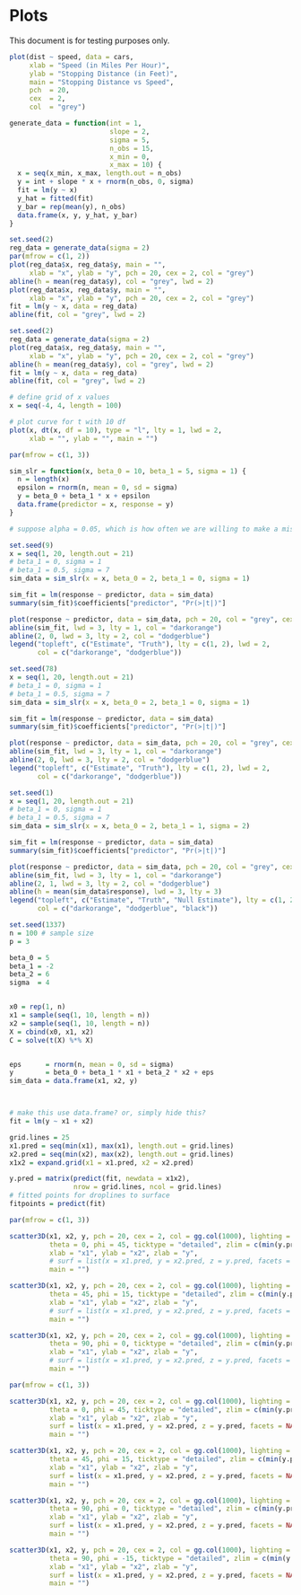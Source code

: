 # Plots

This document is for testing purposes only.

```r
plot(dist ~ speed, data = cars,
     xlab = "Speed (in Miles Per Hour)",
     ylab = "Stopping Distance (in Feet)",
     main = "Stopping Distance vs Speed",
     pch  = 20,
     cex  = 2,
     col  = "grey")
```

```r
generate_data = function(int = 1,
                         slope = 2,
                         sigma = 5,
                         n_obs = 15,
                         x_min = 0,
                         x_max = 10) {
  x = seq(x_min, x_max, length.out = n_obs)
  y = int + slope * x + rnorm(n_obs, 0, sigma)
  fit = lm(y ~ x)
  y_hat = fitted(fit)
  y_bar = rep(mean(y), n_obs)
  data.frame(x, y, y_hat, y_bar)
}
```


```r
set.seed(2)
reg_data = generate_data(sigma = 2)
par(mfrow = c(1, 2))
plot(reg_data$x, reg_data$y, main = "", 
     xlab = "x", ylab = "y", pch = 20, cex = 2, col = "grey")
abline(h = mean(reg_data$y), col = "grey", lwd = 2)
plot(reg_data$x, reg_data$y, main = "", 
     xlab = "x", ylab = "y", pch = 20, cex = 2, col = "grey")
fit = lm(y ~ x, data = reg_data)
abline(fit, col = "grey", lwd = 2)
```

```r
set.seed(2)
reg_data = generate_data(sigma = 2)
plot(reg_data$x, reg_data$y, main = "", 
     xlab = "x", ylab = "y", pch = 20, cex = 2, col = "grey")
abline(h = mean(reg_data$y), col = "grey", lwd = 2)
fit = lm(y ~ x, data = reg_data)
abline(fit, col = "grey", lwd = 2)
```


```r
# define grid of x values
x = seq(-4, 4, length = 100)

# plot curve for t with 10 df
plot(x, dt(x, df = 10), type = "l", lty = 1, lwd = 2,
     xlab = "", ylab = "", main = "")
```



```r
par(mfrow = c(1, 3))

sim_slr = function(x, beta_0 = 10, beta_1 = 5, sigma = 1) {
  n = length(x)
  epsilon = rnorm(n, mean = 0, sd = sigma)
  y = beta_0 + beta_1 * x + epsilon
  data.frame(predictor = x, response = y)
}

# suppose alpha = 0.05, which is how often we are willing to make a mistake if the null hypothesis is true

set.seed(9)
x = seq(1, 20, length.out = 21)
# beta_1 = 0, sigma = 1
# beta_1 = 0.5, sigma = 7
sim_data = sim_slr(x = x, beta_0 = 2, beta_1 = 0, sigma = 1)

sim_fit = lm(response ~ predictor, data = sim_data)
summary(sim_fit)$coefficients["predictor", "Pr(>|t|)"]

plot(response ~ predictor, data = sim_data, pch = 20, col = "grey", cex = 1.5, ylim = c(-1, 5))
abline(sim_fit, lwd = 3, lty = 1, col = "darkorange")
abline(2, 0, lwd = 3, lty = 2, col = "dodgerblue")
legend("topleft", c("Estimate", "Truth"), lty = c(1, 2), lwd = 2,
       col = c("darkorange", "dodgerblue"))

set.seed(78)
x = seq(1, 20, length.out = 21)
# beta_1 = 0, sigma = 1
# beta_1 = 0.5, sigma = 7
sim_data = sim_slr(x = x, beta_0 = 2, beta_1 = 0, sigma = 1)

sim_fit = lm(response ~ predictor, data = sim_data)
summary(sim_fit)$coefficients["predictor", "Pr(>|t|)"]

plot(response ~ predictor, data = sim_data, pch = 20, col = "grey", cex = 1.5, ylim = c(-1, 5))
abline(sim_fit, lwd = 3, lty = 1, col = "darkorange")
abline(2, 0, lwd = 3, lty = 2, col = "dodgerblue")
legend("topleft", c("Estimate", "Truth"), lty = c(1, 2), lwd = 2,
       col = c("darkorange", "dodgerblue"))

set.seed(1)
x = seq(1, 20, length.out = 21)
# beta_1 = 0, sigma = 1
# beta_1 = 0.5, sigma = 7
sim_data = sim_slr(x = x, beta_0 = 2, beta_1 = 1, sigma = 2)

sim_fit = lm(response ~ predictor, data = sim_data)
summary(sim_fit)$coefficients["predictor", "Pr(>|t|)"]

plot(response ~ predictor, data = sim_data, pch = 20, col = "grey", cex = 1.5)
abline(sim_fit, lwd = 3, lty = 1, col = "darkorange")
abline(2, 1, lwd = 3, lty = 2, col = "dodgerblue")
abline(h = mean(sim_data$response), lwd = 3, lty = 3)
legend("topleft", c("Estimate", "Truth", "Null Estimate"), lty = c(1, 2, 3), lwd = 2,
       col = c("darkorange", "dodgerblue", "black"))
```










```r
set.seed(1337)
n = 100 # sample size
p = 3

beta_0 = 5
beta_1 = -2
beta_2 = 6
sigma  = 4


x0 = rep(1, n)
x1 = sample(seq(1, 10, length = n))
x2 = sample(seq(1, 10, length = n))
X = cbind(x0, x1, x2)
C = solve(t(X) %*% X)


eps      = rnorm(n, mean = 0, sd = sigma)
y        = beta_0 + beta_1 * x1 + beta_2 * x2 + eps
sim_data = data.frame(x1, x2, y)



# make this use data.frame? or, simply hide this?
fit = lm(y ~ x1 + x2)

grid.lines = 25
x1.pred = seq(min(x1), max(x1), length.out = grid.lines)
x2.pred = seq(min(x2), max(x2), length.out = grid.lines)
x1x2 = expand.grid(x1 = x1.pred, x2 = x2.pred)

y.pred = matrix(predict(fit, newdata = x1x2), 
                nrow = grid.lines, ncol = grid.lines)
# fitted points for droplines to surface
fitpoints = predict(fit)

```




```r
par(mfrow = c(1, 3))

scatter3D(x1, x2, y, pch = 20, cex = 2, col = gg.col(1000), lighting = TRUE, colkey = FALSE, pch = 20,
          theta = 0, phi = 45, ticktype = "detailed", zlim = c(min(y.pred), max(y.pred)), clim = c(min(y.pred), max(y.pred)),
          xlab = "x1", ylab = "x2", zlab = "y",
          # surf = list(x = x1.pred, y = x2.pred, z = y.pred, facets = NA, fit = fitpoints), 
          main = "")

scatter3D(x1, x2, y, pch = 20, cex = 2, col = gg.col(1000), lighting = TRUE, colkey = FALSE,
          theta = 45, phi = 15, ticktype = "detailed", zlim = c(min(y.pred), max(y.pred)), clim = c(min(y.pred), max(y.pred)),
          xlab = "x1", ylab = "x2", zlab = "y",
          # surf = list(x = x1.pred, y = x2.pred, z = y.pred, facets = NA, fit = fitpoints), 
          main = "")

scatter3D(x1, x2, y, pch = 20, cex = 2, col = gg.col(1000), lighting = TRUE, colkey = FALSE,
          theta = 90, phi = 0, ticktype = "detailed", zlim = c(min(y.pred), max(y.pred)), clim = c(min(y.pred), max(y.pred)),
          xlab = "x1", ylab = "x2", zlab = "y",
          # surf = list(x = x1.pred, y = x2.pred, z = y.pred, facets = NA, fit = fitpoints), 
          main = "")

```


```r
par(mfrow = c(1, 3))

scatter3D(x1, x2, y, pch = 20, cex = 2, col = gg.col(1000), lighting = TRUE, colkey = FALSE, pch = 20,
          theta = 0, phi = 45, ticktype = "detailed", zlim = c(min(y.pred), max(y.pred)), clim = c(min(y.pred), max(y.pred)),
          xlab = "x1", ylab = "x2", zlab = "y",
          surf = list(x = x1.pred, y = x2.pred, z = y.pred, facets = NA, fit = fitpoints),
          main = "")

scatter3D(x1, x2, y, pch = 20, cex = 2, col = gg.col(1000), lighting = TRUE, colkey = FALSE,
          theta = 45, phi = 15, ticktype = "detailed", zlim = c(min(y.pred), max(y.pred)), clim = c(min(y.pred), max(y.pred)),
          xlab = "x1", ylab = "x2", zlab = "y",
          surf = list(x = x1.pred, y = x2.pred, z = y.pred, facets = NA, fit = fitpoints),
          main = "")

scatter3D(x1, x2, y, pch = 20, cex = 2, col = gg.col(1000), lighting = TRUE, colkey = FALSE,
          theta = 90, phi = 0, ticktype = "detailed", zlim = c(min(y.pred), max(y.pred)), clim = c(min(y.pred), max(y.pred)),
          xlab = "x1", ylab = "x2", zlab = "y",
          surf = list(x = x1.pred, y = x2.pred, z = y.pred, facets = NA, fit = fitpoints),
          main = "")
```




```r
scatter3D(x1, x2, y, pch = 20, cex = 2, col = gg.col(1000), lighting = TRUE, colkey = FALSE,
          theta = 90, phi = -15, ticktype = "detailed", zlim = c(min(y.pred), max(y.pred)), clim = c(min(y.pred), max(y.pred)),
          xlab = "x1", ylab = "x2", zlab = "y",
          surf = list(x = x1.pred, y = x2.pred, z = y.pred, facets = NA, fit = fitpoints),
          main = "")
```

